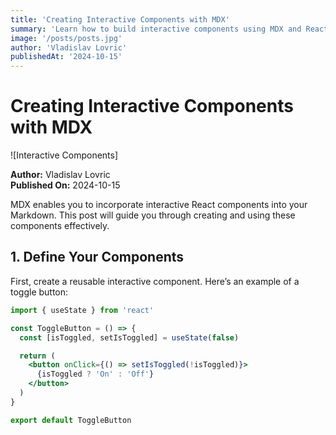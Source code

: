 ```yaml
---
title: 'Creating Interactive Components with MDX'
summary: 'Learn how to build interactive components using MDX and React.'
image: '/posts/posts.jpg'
author: 'Vladislav Lovric'
publishedAt: '2024-10-15'
---
```


# Creating Interactive Components with MDX

![Interactive Components]

**Author:** Vladislav Lovric  
**Published On:** 2024-10-15

MDX enables you to incorporate interactive React components into your Markdown.
This post will guide you through creating and using these components
effectively.

## 1. Define Your Components

First, create a reusable interactive component. Here’s an example of a toggle
button:

```jsx
import { useState } from 'react'

const ToggleButton = () => {
  const [isToggled, setIsToggled] = useState(false)

  return (
    <button onClick={() => setIsToggled(!isToggled)}>
      {isToggled ? 'On' : 'Off'}
    </button>
  )
}

export default ToggleButton
```
